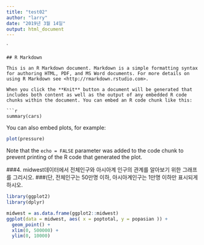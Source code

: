 ```yaml
---
title: "test02"
author: "larry"
date: "2019년 3월 14일"
output: html_document
---
```



`
```
## R Markdown

This is an R Markdown document. Markdown is a simple formatting syntax for authoring HTML, PDF, and MS Word documents. For more details on using R Markdown see <http://rmarkdown.rstudio.com>.

When you click the **Knit** button a document will be generated that includes both content as well as the output of any embedded R code chunks within the document. You can embed an R code chunk like this:

```r
summary(cars)
```



You can also embed plots, for example:

```r
plot(pressure)
```

Note that the `echo = FALSE` parameter was added to the code chunk to prevent printing of the R code that generated the plot.

###4. midwest데이터에서 전체인구와  아시아계 인구의 관계를 알아보기 위한  그래프를 그리시오.
###(단, 전체인구는 50만명 이하,    아시아계인구는 1만명 이하만 표시되게 하시오.

```r
library(ggplot2)
library(dplyr)

midwest = as.data.frame(ggplot2::midwest)
ggplot(data = midwest, aes( x = poptotal, y = popasian )) +
  geom_point() +
  xlim(0, 500000) +
  ylim(0, 10000)

```

